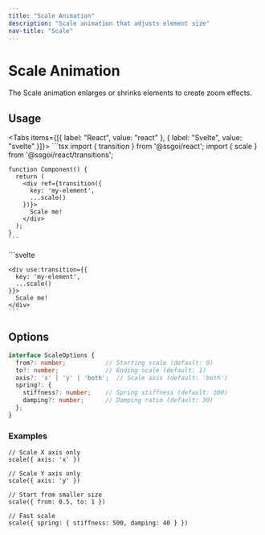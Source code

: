 ```yaml
---
title: "Scale Animation"
description: "Scale animation that adjusts element size"
nav-title: "Scale"
---
```


# Scale Animation

The Scale animation enlarges or shrinks elements to create zoom effects.

<TransitionDemo type="scale" />

## Usage

<Tabs items={[{ label: "React", value: "react" }, { label: "Svelte", value: "svelte" }]}>
  <TabPanel value="react">
    ```tsx
    import { transition } from '@ssgoi/react';
    import { scale } from '@ssgoi/react/transitions';

    function Component() {
      return (
        <div ref={transition({
          key: 'my-element',
          ...scale()
        })}>
          Scale me!
        </div>
      );
    }
    ```
  </TabPanel>
  <TabPanel value="svelte">
    ```svelte
    <script>
      import { transition } from '@ssgoi/svelte';
      import { scale } from '@ssgoi/svelte/transitions';
    </script>

    <div use:transition={{
      key: 'my-element',
      ...scale()
    }}>
      Scale me!
    </div>
    ```
  </TabPanel>
</Tabs>

## Options

```typescript
interface ScaleOptions {
  from?: number;           // Starting scale (default: 0)
  to?: number;             // Ending scale (default: 1)
  axis?: 'x' | 'y' | 'both';  // Scale axis (default: 'both')
  spring?: {
    stiffness?: number;    // Spring stiffness (default: 300)
    damping?: number;      // Damping ratio (default: 30)
  };
}
```

### Examples

```tsx
// Scale X axis only
scale({ axis: 'x' })

// Scale Y axis only
scale({ axis: 'y' })

// Start from smaller size
scale({ from: 0.5, to: 1 })

// Fast scale
scale({ spring: { stiffness: 500, damping: 40 } })
```